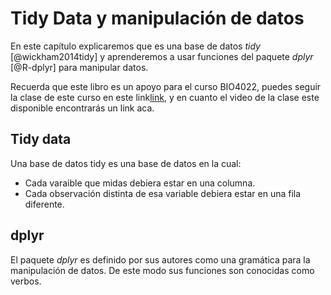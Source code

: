 # Tidy Data y manipulación de datos {#tidydata}

En este capítulo explicaremos que es una base de datos *tidy* [@wickham2014tidy] y  aprenderemos a usar funciones del paquete *dplyr* [@R-dplyr] para manipular datos.

Recuerda que este libro es un apoyo para el curso BIO4022, puedes seguir la clase de este curso en este link[link](https://derek-corcoran-barrios.github.io/Clase1/Clase1TidyData), y en cuanto el video de la clase este disponible encontrarás un link aca.

## Tidy data

Una base de datos tidy es una base de datos en la cual:

* Cada varaible que midas debiera estar en una columna.
* Cada observación distinta de esa variable debiera estar en una fila diferente.

## dplyr

El paquete *dplyr* es definido por sus autores como una gramática para la manipulación de datos. De este modo sus funciones son conocidas como verbos. 
